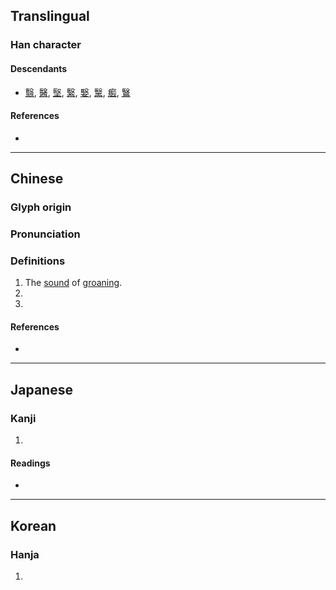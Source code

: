 {{character info}}
==Translingual==

===Han character===
{{Han char|rn=79|rad=殳|as=07|sn=11|four=|canj=SKHNE,XSKHN|ids=⿰医殳}}

====Descendants====
* [[翳]], [[醫]], [[㙠]], [[繄]], [[嫛]], [[黳]], [[㿄]], [[鷖]]

====References====
* {{Han ref|kx=0585.070|dkj=16634|dj=0978.010|hdz=32159.090|uh=6BB9|ud=27577}}

----

==Chinese==
{{zh-forms}}

===Glyph origin===
{{Han etym}}

===Pronunciation===
{{zh-pron
|m=yì
|c=ai3
|mc=y
|oc=y
|ma=
|cat=v,pn,part
}}

===Definitions===
{{zh-hanzi}}

# The [[sound]] of [[groan]]ing.
# {{n-g|Used in the [[name]] of one of the ''Stone Drum Poems'' ({{w2|zh|石鼓文}}), in the word {{m|zh|汧殹}}.}}
# {{n-g|A particle used in the middle or at the end of sentences. Similar to {{m|zh|也}} and {{m|zh|兮}}.}}

====References====
* {{R:twedu|C05910}}

----

==Japanese==

===Kanji===
{{ja-kanji|grade=|rs=殳07}}

# {{rfdef|ja|sort=殳07}}

====Readings====
* {{ja-readings|on=[[えい]] (ei)|kun=[[うちあたるこえ]] (uchiatarukoe), [[みにくいすがた]] (minikuisugata)}}

----

==Korean==

===Hanja===
{{ko-hanja|hangeul=예|eumhun=|rv=ye|mr=ye|y=yey}}

# {{rfdef|ko|sort=殳07}}